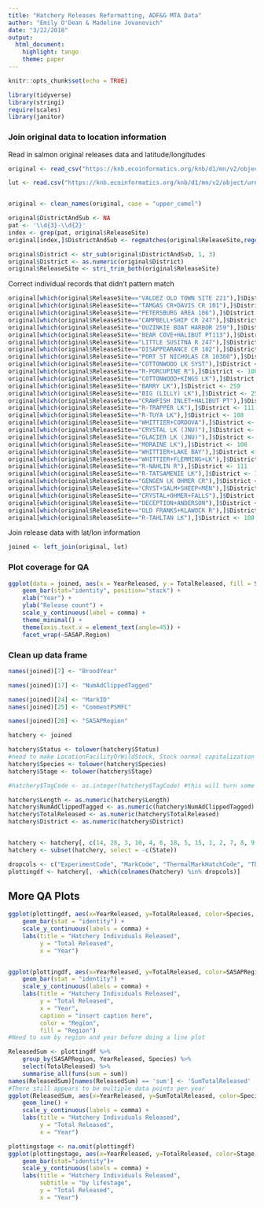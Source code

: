 ```yaml
---
title: "Hatchery Releases Reformatting, ADF&G MTA Data"
author: "Emily O'Dean & Madeline Jovanovich"
date: "3/22/2018"
output: 
  html_document: 
    highlight: tango
    theme: paper
---
```


```r
knitr::opts_chunk$set(echo = TRUE)
```

```r
library(tidyverse)
library(stringi)
require(scales)
library(janitor)
```

### Join original data to location information 


Read in salmon original releases data and latitude/longitudes

```r
original <- read_csv("https://knb.ecoinformatics.org/knb/d1/mn/v2/object/urn%3Auuid%3A8e5149b1-0a78-4088-88fb-5ef999ec2b06", skip = 24)

lut <- read.csv("https://knb.ecoinformatics.org/knb/d1/mn/v2/object/urn%3Auuid%3A0425efb9-aa6b-40ce-b133-758fc3027de1")


original <- clean_names(original, case = "upper_camel")

```

```r
original$DistrictAndSub <- NA
pat <- '\\d{3}-\\d{2}'
index <- grep(pat, original$ReleaseSite)
original[index,]$DistrictAndSub <- regmatches(original$ReleaseSite,regexpr(pat,original$ReleaseSite))

original$District <- str_sub(original$DistrictAndSub, 1, 3)
original$District <- as.numeric(original$District)
original$ReleaseSite <- stri_trim_both(original$ReleaseSite)
```

Correct individual records that didn't pattern match

```r
original[which(original$ReleaseSite=="VALDEZ OLD TOWN SITE 221"),]$District <- 221
original[which(original$ReleaseSite=="TAMGAS CR+DAVIS CR 101"),]$District <- 101
original[which(original$ReleaseSite=="PETERSBURG AREA 106"),]$District <- 106
original[which(original$ReleaseSite=="CAMPBELL+SHIP CR 247"),]$District <- 247
original[which(original$ReleaseSite=="OUZINKIE BOAT HARBOR 259"),]$District <- 259
original[which(original$ReleaseSite=="BEAR COVE+HALIBUT PT113"),]$District <- 113
original[which(original$ReleaseSite=="LITTLE SUSITNA R 247"),]$District <- 247
original[which(original$ReleaseSite=="DISAPPEARANCE CR 102"),]$District <- 102
original[which(original$ReleaseSite=="PORT ST NICHOLAS CR 10360"),]$District <- 103
original[which(original$ReleaseSite=="COTTONWOOD LK SYST"),]$District <- 247
original[which(original$ReleaseSite=="R-PORCUPINE R"),]$District <- 108
original[which(original$ReleaseSite=="COTTONWOOD+KINGS LK"),]$District <- 247
original[which(original$ReleaseSite=="BARRY LK"),]$District <- 259
original[which(original$ReleaseSite=="BIG (LILLY) LK"),]$District <- 259
original[which(original$ReleaseSite=="CRAWFISH INLET+HALIBUT PT"),]$District <- 108
original[which(original$ReleaseSite=="R-TRAPPER LK"),]$District <- 111
original[which(original$ReleaseSite=="R-TUYA LK"),]$District <- 108
original[which(original$ReleaseSite=="WHITTIER+CORDOVA"),]$District <- 103
original[which(original$ReleaseSite=="CRYSTAL LK (JNU)"),]$District <- 108
original[which(original$ReleaseSite=="GLACIER LK (JNU)"),]$District <- 108
original[which(original$ReleaseSite=="MORAINE LK"),]$District <- 108
original[which(original$ReleaseSite=="WHITTIER+LAKE BAY"),]$District <- 223
original[which(original$ReleaseSite=="WHITTIER+FLEMMING+LK"),]$District <- 223
original[which(original$ReleaseSite=="R-NAHLIN R"),]$District <- 111
original[which(original$ReleaseSite=="R-TATSAMENIE LK"),]$District <- 111
original[which(original$ReleaseSite=="GENGEN LK OHMER CR"),]$District <- 108
original[which(original$ReleaseSite=="CRYST+SALM+SHEEP+MEN"),]$District <- 106
original[which(original$ReleaseSite=="CRYSTAL+OHMER+FALLS"),]$District <- 108
original[which(original$ReleaseSite=="DECEPTION+ANDERSON"),]$District <- 247
original[which(original$ReleaseSite=="OLD FRANKS+KLAWOCK R"),]$District <- 103
original[which(original$ReleaseSite=="R-TAHLTAN LK"),]$District <- 108
```

Join release data with lat/lon information 

```r
joined <- left_join(original, lut)
```

### Plot coverage for QA
```r
ggplot(data = joined, aes(x = YearReleased, y = TotalReleased, fill = Species)) + 
    geom_bar(stat="identity", position="stack") + 
    xlab("Year") + 
    ylab("Release count") + 
    scale_y_continuous(label = comma) + 
    theme_minimal() + 
    theme(axis.text.x = element_text(angle=45)) + 
    facet_wrap(~SASAP.Region)
```

### Clean up data frame
```r
names(joined)[7] <- "BroodYear"

names(joined)[17] <- "NumAdClippedTagged"

names(joined)[24] <- "MarkID"
names(joined)[25] <- "CommentPSMFC"

names(joined)[28] <- "SASAPRegion"
```


```r
hatchery <- joined

hatchery$Status <- tolower(hatchery$Status)
#need to make LocationFacilityOrWildStock, Stock normal capitalization
hatchery$Species <- tolower(hatchery$Species)
hatchery$Stage <- tolower(hatchery$Stage)

#hatchery$TagCode <- as.integer(hatchery$TagCode) #this will turn some values into NA since some tag codes look like "B30307"

hatchery$Length <- as.numeric(hatchery$Length)
hatchery$NumAdClippedTagged <- as.numeric(hatchery$NumAdClippedTagged)
hatchery$TotalReleased <- as.numeric(hatchery$TotalReleased)
hatchery$District <- as.numeric(hatchery$District)


hatchery <- hatchery[, c(14, 28, 3, 10, 4, 6, 18, 5, 15, 1, 2, 7, 8, 9, 11, 12, 13, 16, 17, 19, 20, 21, 22, 23, 24, 26, 27, 25)]
hatchery <- subset(hatchery, select = -c(State))
```


```r
dropcols <- c("ExperimentCode", "MarkCode", "ThermalMarkHatchCode", "ThermalMarkRBr", "MarkID", "CommentPSMFC", "DistrictAndSub")
plottingdf <- hatchery[, -which(colnames(hatchery) %in% dropcols)]
```


## More QA Plots 


```r
ggplot(plottingdf, aes(x=YearReleased, y=TotalReleased, color=Species, fill=Species)) + 
    geom_bar(stat = "identity") + 
    scale_y_continuous(labels = comma) + 
    labs(title = "Hatchery Individuals Released",
         y = "Total Released", 
         x = "Year") 


ggplot(plottingdf, aes(x=YearReleased, y=TotalReleased, color=SASAPRegion, fill=SASAPRegion)) + 
    geom_bar(stat = "identity") + 
    scale_y_continuous(labels = comma) + 
    labs(title = "Hatchery Individuals Released", 
         y = "Total Released", 
         x = "Year", 
         caption = "insert caption here", 
         color = "Region", 
         fill = "Region")
#Need to sum by region and year before doing a line plot 

ReleasedSum <- plottingdf %>%
    group_by(SASAPRegion, YearReleased, Species) %>% 
    select(TotalReleased) %>% 
    summarise_all(funs(sum = sum))
names(ReleasedSum)[names(ReleasedSum) == 'sum'] <- 'SumTotalReleased'
#There still appears to be multiple data points per year 
ggplot(ReleasedSum, aes(x=YearReleased, y=SumTotalReleased, color=Species, fill=Species)) + 
    geom_line() + 
    scale_y_continuous(labels = comma) + 
    labs(title = "Hatchery Individuals Released", 
         y = "Total Released", 
         x = "Year")

plottingstage <- na.omit(plottingdf)
ggplot(plottingstage, aes(x=YearReleased, y=TotalReleased, color=Stage, fill=Stage)) +
    geom_bar(stat="identity")+ 
    scale_y_continuous(labels = comma) +
    labs(title = "Hatchery Individuals Released", 
         subtitle = "by lifestage", 
         y = "Total Released", 
         x = "Year") 
```

